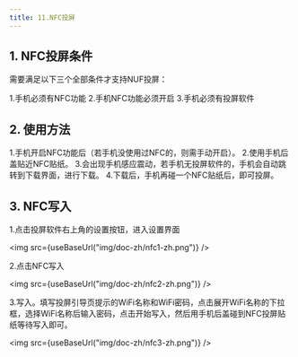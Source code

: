 ```yaml
---
title: 11.NFC投屏
---
```



## 1. NFC投屏条件

需要满足以下三个全部条件才支持NUF投屏：

1.手机必须有NFC功能
2.手机NFC功能必须开启
3.手机必须有投屏软件

## 2. 使用方法

1.手机开启NFC功能后（若手机没使用过NFC的，则需手动开启）。
2.使用手机后盖贴近NFC贴纸。
3.会出现手机感应震动，若手机无投屏软件的，手机会自动跳转到下载界面，进行下载。
4.下载后，手机再碰一个NFC贴纸后，即可投屏。

## 3. NFC写入
1.点击投屏软件右上角的设置按钮，进入设置界面

<img  src={useBaseUrl("img/doc-zh/nfc1-zh.png")} />

2.点击NFC写入

<img  src={useBaseUrl("img/doc-zh/nfc2-zh.png")} />

3.写入。填写投屏引导页提示的WiFi名称和WiFi密码，点击展开WiFi名称的下拉框，选择WiFi名称后输入密码，点击开始写入，然后用手机后盖碰到NFC投屏贴纸等待写入即可。

<img  src={useBaseUrl("img/doc-zh/nfc3-zh.png")} />
